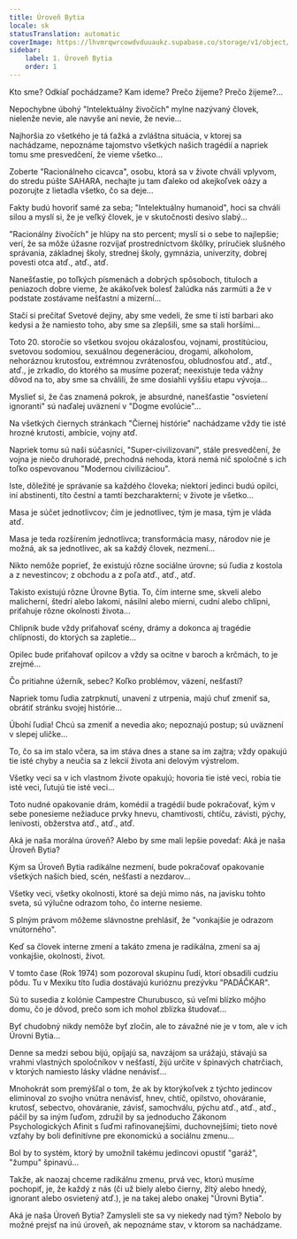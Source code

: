 ```yaml
---
title: Úroveň Bytia
locale: sk
statusTranslation: automatic
coverImage: https://lhvmrqwrcowdvduuaukz.supabase.co/storage/v1/object/public/strapi-uploads/small_cover-tratado-de-psicologia-revolucionaria.webp-5e15e1cec4e0ebebcde5d7fc7565d8fd.webp
sidebar:
    label: 1. Úroveň Bytia
    order: 1
---
```

Kto sme? Odkiaľ pochádzame? Kam ideme? Prečo žijeme? Prečo žijeme?...

Nepochybne úbohý "Intelektuálny živočích" mylne nazývaný človek, nielenže nevie, ale navyše ani nevie, že nevie...

Najhoršia zo všetkého je tá ťažká a zvláštna situácia, v ktorej sa nachádzame, nepoznáme tajomstvo všetkých našich tragédií a napriek tomu sme presvedčení, že vieme všetko...

Zoberte "Racionálneho cicavca", osobu, ktorá sa v živote chváli vplyvom, do stredu púšte SAHARA, nechajte ju tam ďaleko od akejkoľvek oázy a pozorujte z lietadla všetko, čo sa deje...

Fakty budú hovoriť samé za seba; "Intelektuálny humanoid", hoci sa chváli silou a myslí si, že je veľký človek, je v skutočnosti desivo slabý...

"Racionálny živočích" je hlúpy na sto percent; myslí si o sebe to najlepšie; verí, že sa môže úžasne rozvíjať prostredníctvom škôlky, príručiek slušného správania, základnej školy, strednej školy, gymnázia, univerzity, dobrej povesti otca atď., atď., atď.

Nanešťastie, po toľkých písmenách a dobrých spôsoboch, tituloch a peniazoch dobre vieme, že akákoľvek bolesť žalúdka nás zarmúti a že v podstate zostávame nešťastní a mizerní...

Stačí si prečítať Svetové dejiny, aby sme vedeli, že sme tí istí barbari ako kedysi a že namiesto toho, aby sme sa zlepšili, sme sa stali horšími...

Toto 20. storočie so všetkou svojou okázalosťou, vojnami, prostitúciou, svetovou sodomiou, sexuálnou degeneráciou, drogami, alkoholom, nehoráznou krutosťou, extrémnou zvrátenosťou, obludnosťou atď., atď., atď., je zrkadlo, do ktorého sa musíme pozerať; neexistuje teda vážny dôvod na to, aby sme sa chválili, že sme dosiahli vyššiu etapu vývoja...

Myslieť si, že čas znamená pokrok, je absurdné, nanešťastie "osvietení ignoranti" sú naďalej uväznení v "Dogme evolúcie"...

Na všetkých čiernych stránkach "Čiernej histórie" nachádzame vždy tie isté hrozné krutosti, ambície, vojny atď.

Napriek tomu sú naši súčasníci, "Super-civilizovaní", stále presvedčení, že vojna je niečo druhoradé, prechodná nehoda, ktorá nemá nič spoločné s ich toľko ospevovanou "Modernou civilizáciou".

Iste, dôležité je správanie sa každého človeka; niektorí jedinci budú opilci, iní abstinenti, títo čestní a tamtí bezcharakterní; v živote je všetko...

Masa je súčet jednotlivcov; čím je jednotlivec, tým je masa, tým je vláda atď.

Masa je teda rozšírením jednotlivca; transformácia masy, národov nie je možná, ak sa jednotlivec, ak sa každý človek, nezmení...

Nikto nemôže poprieť, že existujú rôzne sociálne úrovne; sú ľudia z kostola a z nevestincov; z obchodu a z poľa atď., atď., atď.

Takisto existujú rôzne Úrovne Bytia. To, čím interne sme, skvelí alebo malicherní, štedrí alebo lakomí, násilní alebo mierni, cudní alebo chlípni, priťahuje rôzne okolnosti života...

Chlipník bude vždy priťahovať scény, drámy a dokonca aj tragédie chlípnosti, do ktorých sa zapletie...

Opilec bude priťahovať opilcov a vždy sa ocitne v baroch a krčmách, to je zrejmé...

Čo pritiahne úžerník, sebec? Koľko problémov, väzení, nešťastí?

Napriek tomu ľudia zatrpknutí, unavení z utrpenia, majú chuť zmeniť sa, obrátiť stránku svojej histórie...

Úbohí ľudia! Chcú sa zmeniť a nevedia ako; nepoznajú postup; sú uväznení v slepej uličke...

To, čo sa im stalo včera, sa im stáva dnes a stane sa im zajtra; vždy opakujú tie isté chyby a neučia sa z lekcií života ani delovým výstrelom.

Všetky veci sa v ich vlastnom živote opakujú; hovoria tie isté veci, robia tie isté veci, ľutujú tie isté veci...

Toto nudné opakovanie drám, komédií a tragédií bude pokračovať, kým v sebe ponesieme nežiaduce prvky hnevu, chamtivosti, chtíču, závisti, pýchy, lenivosti, obžerstva atď., atď., atď.

Aká je naša morálna úroveň? Alebo by sme mali lepšie povedať: Aká je naša Úroveň Bytia?

Kým sa Úroveň Bytia radikálne nezmení, bude pokračovať opakovanie všetkých našich bied, scén, nešťastí a nezdarov...

Všetky veci, všetky okolnosti, ktoré sa dejú mimo nás, na javisku tohto sveta, sú výlučne odrazom toho, čo interne nesieme.

S plným právom môžeme slávnostne prehlásiť, že "vonkajšie je odrazom vnútorného".

Keď sa človek interne zmení a takáto zmena je radikálna, zmení sa aj vonkajšie, okolnosti, život.

V tomto čase (Rok 1974) som pozoroval skupinu ľudí, ktorí obsadili cudziu pôdu. Tu v Mexiku títo ľudia dostávajú kurióznu prezývku "PADÁČKAR".

Sú to susedia z kolónie Campestre Churubusco, sú veľmi blízko môjho domu, čo je dôvod, prečo som ich mohol zblízka študovať...

Byť chudobný nikdy nemôže byť zločin, ale to závažné nie je v tom, ale v ich Úrovni Bytia...

Denne sa medzi sebou bijú, opíjajú sa, navzájom sa urážajú, stávajú sa vrahmi vlastných spoločníkov v nešťastí, žijú určite v špinavých chatrčiach, v ktorých namiesto lásky vládne nenávisť...

Mnohokrát som premýšľal o tom, že ak by ktorýkoľvek z týchto jedincov eliminoval zo svojho vnútra nenávisť, hnev, chtíč, opilstvo, ohováranie, krutosť, sebectvo, ohováranie, závisť, samochválu, pýchu atď., atď., atď., páčil by sa iným ľuďom, združil by sa jednoducho Zákonom Psychologických Afinit s ľuďmi rafinovanejšími, duchovnejšími; tieto nové vzťahy by boli definitívne pre ekonomickú a sociálnu zmenu...

Bol by to systém, ktorý by umožnil takému jedincovi opustiť "garáž", "žumpu" špinavú...

Takže, ak naozaj chceme radikálnu zmenu, prvá vec, ktorú musíme pochopiť, je, že každý z nás (či už biely alebo čierny, žltý alebo hnedý, ignorant alebo osvietený atď.), je na takej alebo onakej "Úrovni Bytia".

Aká je naša Úroveň Bytia? Zamysleli ste sa vy niekedy nad tým? Nebolo by možné prejsť na inú úroveň, ak nepoznáme stav, v ktorom sa nachádzame.

